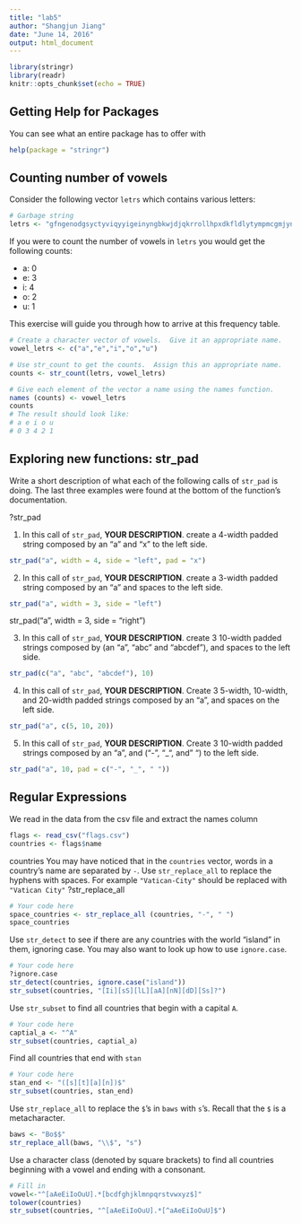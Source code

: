 ```yaml
---
title: "lab5"
author: "Shangjun Jiang"
date: "June 14, 2016"
output: html_document
---
```


```r
library(stringr)
library(readr)
knitr::opts_chunk$set(echo = TRUE)
```

## Getting Help for Packages

You can see what an entire package has to offer with
```r
help(package = "stringr")
```


## Counting number of vowels

Consider the following vector `letrs` which contains various letters:
```r
# Garbage string
letrs <- "gfngenodgsyctyviqyyigeinyngbkwjdjqkrrollhpxdkfldlytympmcgmjynihusebtq"
```

If you were to count the number of vowels in `letrs` you would get the following counts:

- a: 0
- e: 3
- i: 4
- o: 2
- u: 1

This exercise will guide you through how to arrive at this frequency table.

```r
# Create a character vector of vowels.  Give it an appropriate name.
vowel_letrs <- c("a","e","i","o","u")

# Use str_count to get the counts.  Assign this an appropriate name.
counts <- str_count(letrs, vowel_letrs)

# Give each element of the vector a name using the names function.
names (counts) <- vowel_letrs
counts
# The result should look like:
# a e i o u
# 0 3 4 2 1
```

## Exploring new functions: str_pad
Write a short description of what each of the following calls of `str_pad` is doing.  The last three examples were found at the bottom of the function's documentation.

?str_pad

1. In this call of `str_pad`, 
__YOUR DESCRIPTION__.
create a 4-width padded string composed by an "a" and "x" to the left side. 
```r
str_pad("a", width = 4, side = "left", pad = "x")
```

2. In this call of `str_pad`, 
__YOUR DESCRIPTION__.
create a 3-width padded string composed by an "a" and spaces to the left side.
```r
str_pad("a", width = 3, side = "left")
```
str_pad("a", width = 3, side = "right")

3. In this call of `str_pad`, 
__YOUR DESCRIPTION__.
create 3 10-width padded strings composed by (an "a", "abc" and "abcdef"), and spaces to the left side.
```r
str_pad(c("a", "abc", "abcdef"), 10)
```

4. In this call of `str_pad`, 
__YOUR DESCRIPTION__.
Create 3 5-width, 10-width, and 20-width padded strings composed by an "a", and spaces on the left side.
```r
str_pad("a", c(5, 10, 20))
```

5. In this call of `str_pad`, 
__YOUR DESCRIPTION__.
Create 3 10-width padded strings composed by an "a", and ("-", "_", and " ") to the left side.
```r
str_pad("a", 10, pad = c("-", "_", " "))
```

## Regular Expressions

We read in the data from the csv file and extract the names column
```r
flags <- read_csv("flags.csv")
countries <- flags$name
```
countries
You may have noticed that in the `countries` vector, words in a country's name are separated by `-`.  Use `str_replace_all` to replace the hyphens with spaces.  For example `"Vatican-City"` should be replaced with `"Vatican City"`
?str_replace_all

```r
# Your code here
space_countries <- str_replace_all (countries, "-", " ")
space_countries
```

Use `str_detect` to see if there are any countries with the world "island" in them, ignoring case.  You may also want to look up how to use `ignore.case`.

```r
# Your code here
?ignore.case 
str_detect(countries, ignore.case("island"))
str_subset(countries, "[Ii][sS][lL][aA][nN][dD][Ss]?")

```

Use `str_subset` to find all countries that begin with a capital `A`.
```r
# Your code here
captial_a <- "^A"
str_subset(countries, captial_a)
```

Find all countries that end with `stan`
```r
# Your code here
stan_end <- "([s][t][a][n])$"
str_subset(countries, stan_end)
```

Use `str_replace_all` to replace the `$`'s in `baws` with `s`'s.  Recall that the `$` is a metacharacter.
```r
baws <- "Bo$$"
str_replace_all(baws, "\\$", "s")
```

Use a character class (denoted by square brackets) to find all countries beginning with a vowel and ending with a consonant.
```r
# Fill in
vowel<-"^[aAeEiIoOuU].*[bcdfghjklmnpqrstvwxyz$]"
tolower(countries)
str_subset(countries, "^[aAeEiIoOuU].*[^aAeEiIoOuU]$")

```




